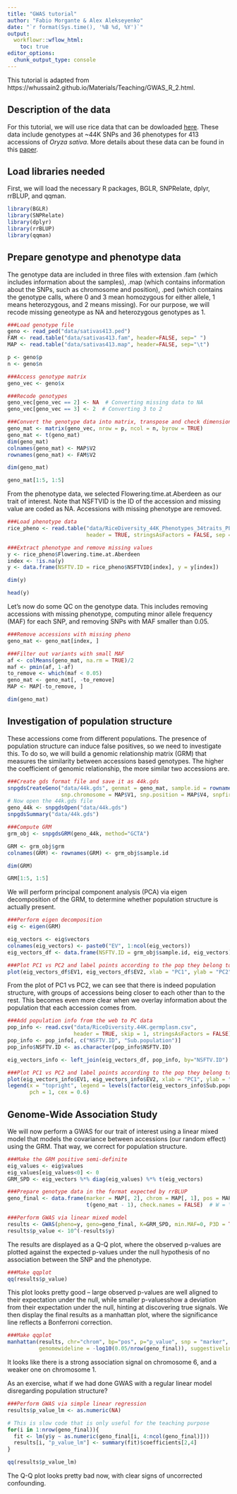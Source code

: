```yaml
---
title: "GWAS tutorial"
author: "Fabio Morgante & Alex Alekseyenko"
date: "`r format(Sys.time(), '%B %d, %Y')`"
output: 
  workflowr::wflow_html:
    toc: true
editor_options:
  chunk_output_type: console
---
```


This tutorial is adapted from https://whussain2.github.io/Materials/Teaching/GWAS_R_2.html.

## Description of the data

For this tutorial, we will use rice data that can be dowloaded [here](http://ricediversity.org/data/sets/44kgwas/).
These data include genotypes at ~44K SNPs and 36 phenotypes for 413 accessions of *Oryza sativa*. More details
about these data can be found in this [paper](https://www.nature.com/articles/ncomms1467).

## Load libraries needed

First, we will load the necessary R packages, BGLR, SNPRelate, dplyr, rrBLUP, and qqman.

```r
library(BGLR)
library(SNPRelate)
library(dplyr)
library(rrBLUP)
library(qqman)
```

## Prepare genotype and phenotype data

The genotype data are included in three files with extension .fam (which includes information about the samples),
.map (which contains information about the SNPs, such as chromosome and position), .ped (which contains the genotype
calls, where 0 and 3 mean homozygous for either allele, 1 means heterozygous, and 2 means missing). For our purpose,
we will recode missing geneotype as NA and heterozygous genotypes as 1.

```r
###Load genotype file
geno <- read_ped("data/sativas413.ped")
FAM <- read.table("data/sativas413.fam", header=FALSE, sep=" ")
MAP <- read.table("data/sativas413.map", header=FALSE, sep="\t")

p <- geno$p
n <- geno$n

###Access genotype matrix
geno_vec <- geno$x

###Recode genotypes
geno_vec[geno_vec == 2] <- NA  # Converting missing data to NA
geno_vec[geno_vec == 3] <- 2  # Converting 3 to 2

###Convert the genotype data into matrix, transpose and check dimensions
geno_mat <- matrix(geno_vec, nrow = p, ncol = n, byrow = TRUE)
geno_mat <- t(geno_mat)
dim(geno_mat)
colnames(geno_mat) <- MAP$V2
rownames(geno_mat) <- FAM$V2

dim(geno_mat)

geno_mat[1:5, 1:5]
```

From the phenotype data, we selected Flowering.time.at.Aberdeen as our trait of interest. Note that NSFTVID is the ID
of the accession and missing value are coded as NA. Accessions with missing phenotype are removed.

```r
###Load phenotype data
rice_pheno <- read.table("data/RiceDiversity_44K_Phenotypes_34traits_PLINK.txt", 
                         header = TRUE, stringsAsFactors = FALSE, sep = "\t")

###Extract phenotype and remove missing values
y <- rice_pheno$Flowering.time.at.Aberdeen
index <- !is.na(y)
y <- data.frame(NSFTV.ID = rice_pheno$NSFTVID[index], y = y[index])

dim(y)

head(y)
```

Let's now do some QC on the genotype data. This includes removing accessions with missing phenotype, computing minor allele
frequency (MAF) for each SNP, and removing SNPs with MAF smaller than 0.05.

```r
###Remove accessions with missing pheno
geno_mat <- geno_mat[index, ]

###Filter out variants with small MAF
af <- colMeans(geno_mat, na.rm = TRUE)/2
maf <- pmin(af, 1-af)
to_remove <- which(maf < 0.05)
geno_mat <- geno_mat[, -to_remove]
MAP <- MAP[-to_remove, ]

dim(geno_mat)
```

## Investigation of population structure

These accessions come from different populations. The presence of population structure can induce false positives, so
we need to investigate this. To do so, we will build a genomic relationship matrix (GRM) that measures the similarity 
between accessions based genotypes. The higher the coefficient of genomic relationship, the more similar two accessions
are.

```r
###Create gds format file and save it as 44k.gds
snpgdsCreateGeno("data/44k.gds", genmat = geno_mat, sample.id = rownames(geno_mat), snp.id = colnames(geno_mat), 
                 snp.chromosome = MAP$V1, snp.position = MAP$V4, snpfirstdim = FALSE)
# Now open the 44k.gds file
geno_44k <- snpgdsOpen("data/44k.gds")
snpgdsSummary("data/44k.gds")

###Compute GRM
grm_obj <- snpgdsGRM(geno_44k, method="GCTA")

GRM <- grm_obj$grm
colnames(GRM) <- rownames(GRM) <- grm_obj$sample.id

dim(GRM)

GRM[1:5, 1:5]
```

We will perform principal component analysis (PCA) via eigen decomposition of the GRM, to determine whether population
structure is actually present.

```r
###Perform eigen decomposition
eig <- eigen(GRM)

eig_vectors <- eig$vectors
colnames(eig_vectors) <- paste0("EV", 1:ncol(eig_vectors))
eig_vectors_df <- data.frame(NSFTV.ID = grm_obj$sample.id, eig_vectors)

###Plot PC1 vs PC2 and label points according to the pop they belong to
plot(eig_vectors_df$EV1, eig_vectors_df$EV2, xlab = "PC1", ylab = "PC2")
```

From the plot of PC1 vs PC2, we can see that there is indeed population structure, with groups of accessions being
closer to each other than to the rest. This becomes even more clear when we overlay information about the population
that each accession comes from.

```r
###Add population info from the web to PC data
pop_info <- read.csv("data/RiceDiversity.44K.germplasm.csv", 
                     header = TRUE, skip = 1, stringsAsFactors = FALSE)
pop_info <- pop_info[, c("NSFTV.ID", "Sub.population")]
pop_info$NSFTV.ID <- as.character(pop_info$NSFTV.ID)

eig_vectors_info <- left_join(eig_vectors_df, pop_info, by="NSFTV.ID")

###Plot PC1 vs PC2 and label points according to the pop they belong to
plot(eig_vectors_info$EV1, eig_vectors_info$EV2, xlab = "PC1", ylab = "PC2", col = c(1:6)[factor(eig_vectors_info$Sub.population)])
legend(x = "topright", legend = levels(factor(eig_vectors_info$Sub.population)), col = c(1:6), 
       pch = 1, cex = 0.6)
```

## Genome-Wide Association Study

We will now perform a GWAS for our trait of interest using a linear mixed model that models the covariance between accessions
(our random effect) using the GRM. That way, we correct for population structure.

```r
###Make the GRM positive semi-definite
eig_values <- eig$values
eig_values[eig_values<0] <- 0
GRM_SPD <- eig_vectors %*% diag(eig_values) %*% t(eig_vectors)

###Prepare genotype data in the format expected by rrBLUP
geno_final <- data.frame(marker = MAP[, 2], chrom = MAP[, 1], pos = MAP[, 4], 
                         t(geno_mat - 1), check.names = FALSE)  # W = \in{-1, 0, 1}

###Perform GWAS via linear mixed model
results <- GWAS(pheno=y, geno=geno_final, K=GRM_SPD, min.MAF=0, P3D = TRUE, plot = FALSE)
results$p_value <- 10^(-results$y)
```

The results are displayed as a Q-Q plot, where the observed p-values are plotted against the expected p-values under the null 
hypothesis of no association between the SNP and the phenotype.

```r
###Make qqplot
qq(results$p_value)
```

This plot looks pretty good -- large observed p-values are well aligned to their expectation under the null, while smaller
p-valuesshow a deviation from their expectation under the null, hinting at discovering true signals. We then display the 
final results as a manhattan plot, where the significance line reflects a Bonferroni correction.

```r
###Make qqplot
manhattan(results, chr="chrom", bp="pos", p="p_value", snp = "marker", 
          genomewideline = -log10(0.05/nrow(geno_final)), suggestiveline=FALSE)
```

It looks like there is a strong association signal on chromosome 6, and a weaker one on chromosome 1.

As an exercise, what if we had done GWAS with a regular linear model disregarding population structure?

```r
###Perform GWAS via simple linear regression
results$p_value_lm <- as.numeric(NA)

# This is slow code that is only useful for the teaching purpose 
for(i in 1:nrow(geno_final)){
  fit <- lm(y$y ~ as.numeric(geno_final[i, 4:ncol(geno_final)]))
  results[i, "p_value_lm"] <- summary(fit)$coefficients[2,4]
}

qq(results$p_value_lm)
```

The Q-Q plot looks pretty bad now, with clear signs of uncorrected confounding.

